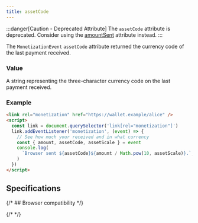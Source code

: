 ```yaml
---
title: assetCode
---
```



:::danger[Caution - Deprecated Attribute]
The `assetCode` attribute is deprecated. Consider using the [amountSent](../amountsent/) attribute instead.
:::

The `MonetizationEvent` `assetCode` attribute returned the currency code of the last payment received.

### Value

A string representing the three-character currency code on the last payment received.

### Example

```html
<link rel="monetization" href="https://wallet.example/alice" />
<script>
  const link = document.querySelector('link[rel="monetization"]')
  link.addEventListener('monetization', (event) => {
    // See how much your received and in what currency
    const { amount, assetCode, assetScale } = event
    console.log(
      `Browser sent ${assetCode}${amount / Math.pow(10, assetScale)}.`,
    )
  })
</script>
```

## Specifications

<Specification anchor='assetcode-attribute-deprecated' />

{/* ## Browser compatibility */}

{/* <BrowserCompat json={data} /> */}

